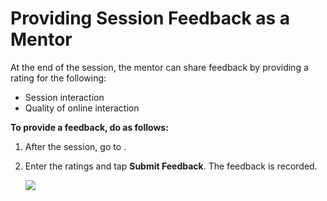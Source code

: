
# Providing Session Feedback as a Mentor

At the end of the session, the mentor can share feedback by providing a rating for the following:

* Session interaction
* Quality of online interaction

**To provide a feedback, do as follows:**

1. After the session, go to <PartialExample mentored />.

2. Enter the ratings and tap <b>Submit Feedback</b>. The feedback is recorded.

   ![](media/portal-hostfeedback.png)

